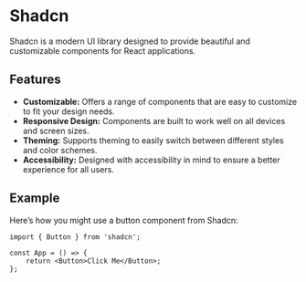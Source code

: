 # Shadcn

Shadcn is a modern UI library designed to provide beautiful and customizable components for React applications.

## Features

-   **Customizable:** Offers a range of components that are easy to customize to fit your design needs.
-   **Responsive Design:** Components are built to work well on all devices and screen sizes.
-   **Theming:** Supports theming to easily switch between different styles and color schemes.
-   **Accessibility:** Designed with accessibility in mind to ensure a better experience for all users.

## Example

Here’s how you might use a button component from Shadcn:

```tsx
import { Button } from 'shadcn';

const App = () => {
    return <Button>Click Me</Button>;
};
```
